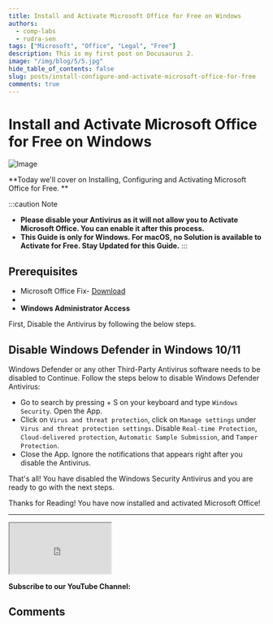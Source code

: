 ```yaml
---
title: Install and Activate Microsoft Office for Free on Windows
authors:
  - comp-labs
  - rudra-sen
tags: ["Microsoft", "Office", "Legal", "Free"]
description: This is my first post on Docusaurus 2.
image: "/img/blog/5/5.jpg"
hide_table_of_contents: false
slug: posts/install-configure-and-activate-microsoft-office-for-free
comments: true
---
```


# Install and Activate Microsoft Office for Free on Windows

![Image](/img/blog/5/5.jpg)

**Today we'll cover on Installing, Configuring and Activating Microsoft Office for Free. **

<!-- truncate -->

:::caution Note
- **Please disable your Antivirus as it will not allow you to Activate Microsoft Office. You can enable it after this process.**
- **This Guide is only for Windows. For macOS, no Solution is available to Activate for Free. Stay Updated for this Guide.**
:::

## Prerequisites

- Microsoft Office Fix- [Download](#)
- <Microlink url='https://www.win-rar.com/postdownload.html?&L=0' />
- **Windows Administrator Access**

First, Disable the Antivirus by following the below steps.

## Disable Windows Defender in Windows 10/11

Windows Defender or any other Third-Party Antivirus software needs to be disabled to Continue. Follow the steps below to disable Windows Defender Antivirus:

- Go to search by pressing <kbd><i class="fa-brands fa-windows"></i></kbd> + S on your keyboard and type `Windows Security`. Open the App.
- Click on `Virus and threat protection`, click on `Manage settings` under `Virus and threat protection settings`. Disable `Real-time Protection`, `Cloud-delivered protection`, `Automatic Sample Submission`, and `Tamper Protection`.
- Close the App. Ignore the notifications that appears right after you disable the Antivirus.

That's all! You have disabled the Windows Security Antivirus and you are ready to go with the next steps.

Thanks for Reading! You have now installed and activated Microsoft Office!

---

<iframe
  src="https://cdn.complabs.in/html/sharebtn/index.html"
  title="Share Button"
  height="100"
  width="200"
></iframe>

**Subscribe to our YouTube Channel:**

<YTSubscribe />

## Comments

<Giscus
  id="comments"
  repo="Comp-Labs/comp-labs-website"
  repoId="R_kgDOGaLmeA"
  category="General"
  categoryId="DIC_kwDOGaLmeM4CBAA6"
  mapping="title"
  term="Comments"
  reactionsEnabled="1"
  emitMetadata="0"
  inputPosition="top"
  theme="preferred_color_scheme"
  lang="en"
  loading="lazy"
/>
